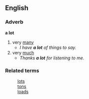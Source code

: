 ==English==
===Adverb===
'''a lot'''
#very [[many]]
#*''I have '''a lot''' of things to say.''
#very [[much]]
#*''Thanks '''a lot''' for listening to me.''
===Related terms===
:[[lots]]
:[[tons]]
:[[loads]]